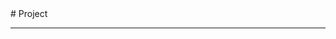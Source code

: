 
<BaseLayout title="Project">
  <BaseCard title="Project">
# Project

---

  </BaseCard>
  <ProjectCard
    title="作品合集！！！"
    image="https://frosti.saroprock.com/view.png"
    desc="原子之星作品合集"
    url="https://github.com/Maoziyu0416/xinxizuoye"
    badge="Astro"
    target="_self"
  />
</BaseLayout>
<ProjectJS />
